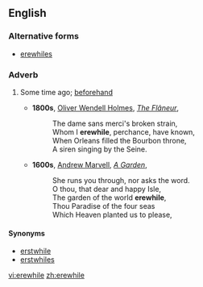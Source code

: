 ==English==

===Alternative forms===
*[[erewhiles]]

===Adverb===
{{en-adv|-}}

# {{context|archaic|or|poetic}} Some time ago; [[beforehand]]
#*'''1800s''', [[w:Oliver Wendell Holmes, Sr.|Oliver Wendell Holmes]], ''[[s:The Flâneur|The Flâneur]]'',
#*:The dame sans merci's broken strain,
#*:Whom I '''erewhile''', perchance, have known,
#*:When Orleans filled the Bourbon throne,
#*:A siren singing by the Seine.
#*'''1600s''', [[w:Andrew Marvell|Andrew Marvell]], ''[[s:A Garden|A Garden]]'',
#*:She runs you through, nor asks the word.
#*:O thou, that dear and happy Isle,
#*:The garden of the world '''erewhile''',
#*:Thou Paradise of the four seas
#*:Which Heaven planted us to please,

====Synonyms====
*[[erstwhile]]
*[[erstwhiles]]

[[vi:erewhile]]
[[zh:erewhile]]